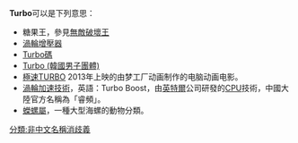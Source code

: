 '''Turbo'''可以是下列意思：
* 糖果王，參見[[無敵破壞王|無敵破壞王]]	
* [[渦輪增壓器|渦輪增壓器]]
* [[Turbo碼|Turbo碼]]
* [[Turbo_(韓國男子團體)|Turbo (韓國男子團體)]]
* [[極速TURBO|極速TURBO]] 2013年上映的由梦工厂动画制作的电脑动画电影。
* [[Turbo_Boost|渦輪加速技術]]，英語：Turbo Boost，由[[英特爾|英特爾]]公司研發的[[CPU|CPU]]技術，中國大陸官方名稱為「睿頻」。
* [[蠑螺屬|蠑螺屬]]，一種大型海螺的動物分類。

{{disambig}}
[[分類:非中文名稱消歧義|分類:非中文名稱消歧義]]